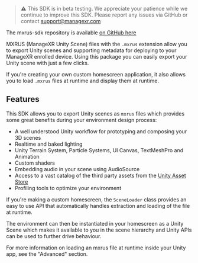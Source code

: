 > ⚠️ This SDK is in beta testing. We appreciate your patience while we continue to improve this SDK. Please report any issues via GitHub or contact support@managexr.com

The mxrus-sdk repository is available [on GitHub here](https://github.com/ManageXR/mxrus-sdk/tree/main)

MXRUS (ManageXR Unity Scene) files with the `.mxrus` extension allow you to export Unity scenes and supporting metadata for deploying to your ManageXR enrolled device. Using this package you can easily export your Unity scene with just a few clicks. 

If you're creating your own custom homescreen application, it also allows you to load `.mxrus` files at runtime and display them at runtime.

## Features
This SDK allows you to export Unity scenes as `mxrus` files which provides some great benefits during your environment design process:
* A well understood Unity workflow for prototyping and composing your 3D scenes
* Realtime and baked lighting 
* Unity Terrain System, Particle Systems, UI Canvas, TextMeshPro and Animation
* Custom shaders
* Embedding audio in your scene using AudioSource
* Access to a vast catalog of the third party assets from the [Unity Asset Store](https://assetstore.unity.com/)
* Profiling tools to optimize your environment

If you're making a custom homescreen, the `SceneLoader` class provides an easy to use API that automatically handles extraction and loading of the file at runtime. 
  
The environment can then be instantiated in your homescreen as a Unity Scene which makes it available to you in the scene hierarchy and Unity APIs can be used to further drive behaviour.
  
For more information on loading an mxrus file at runtime inside your Unity app, see the "Advanced" section.